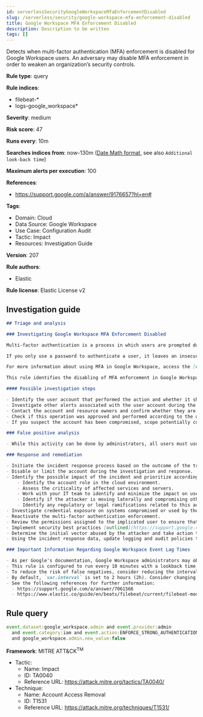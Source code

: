```yaml
---
id: serverlessSecurityGoogleWorkspaceMfaEnforcementDisabled
slug: /serverless/security/google-workspace-mfa-enforcement-disabled
title: Google Workspace MFA Enforcement Disabled
description: Description to be written
tags: []
---
```


<div id="google-workspace-mfa-enforcement-disabled"></div>

Detects when multi-factor authentication (MFA) enforcement is disabled for Google Workspace users. An adversary may disable MFA enforcement in order to weaken an organization’s security controls.

**Rule type**: query

**Rule indices**: 

* filebeat-*
* logs-google_workspace*

**Severity**: medium

**Risk score**: 47

**Runs every**: 10m

**Searches indices from**: now-130m ([Date Math format](((ref))/common-options.html#date-math), see also <DocLink id="serverlessSecurityRulesUiCreate" section="set-the-rules-schedule">`Additional look-back time`</DocLink>)

**Maximum alerts per execution**: 100

**References**: 

* https://support.google.com/a/answer/9176657?hl=en#

**Tags**: 

* Domain: Cloud
* Data Source: Google Workspace
* Use Case: Configuration Audit
* Tactic: Impact
* Resources: Investigation Guide

**Version**: 207

**Rule authors**: 

* Elastic

**Rule license**: Elastic License v2

## Investigation guide

```markdown
## Triage and analysis

### Investigating Google Workspace MFA Enforcement Disabled

Multi-factor authentication is a process in which users are prompted during the sign-in process for an additional form of identification, such as a code on their cellphone or a fingerprint scan.

If you only use a password to authenticate a user, it leaves an insecure vector for attack. If the password is weak or has been exposed elsewhere, an attacker could be using it to gain access. When you require a second form of authentication, security is increased because this additional factor isn't something that's easy for an attacker to obtain or duplicate.

For more information about using MFA in Google Workspace, access the [official documentation](https://support.google.com/a/answer/175197).

This rule identifies the disabling of MFA enforcement in Google Workspace. This modification weakens the security of the accounts and can lead to the compromise of accounts and other assets.

#### Possible investigation steps

- Identify the user account that performed the action and whether it should perform this kind of action.
- Investigate other alerts associated with the user account during the past 48 hours.
- Contact the account and resource owners and confirm whether they are aware of this activity.
- Check if this operation was approved and performed according to the organization's change management policy.
- If you suspect the account has been compromised, scope potentially compromised assets by tracking servers, services, and data accessed by the account in the last 24 hours.

### False positive analysis

- While this activity can be done by administrators, all users must use MFA. The security team should address any potential benign true positive (B-TP), as this configuration can risk the user and domain.

### Response and remediation

- Initiate the incident response process based on the outcome of the triage.
- Disable or limit the account during the investigation and response.
- Identify the possible impact of the incident and prioritize accordingly; the following actions can help you gain context:
    - Identify the account role in the cloud environment.
    - Assess the criticality of affected services and servers.
    - Work with your IT team to identify and minimize the impact on users.
    - Identify if the attacker is moving laterally and compromising other accounts, servers, or services.
    - Identify any regulatory or legal ramifications related to this activity.
- Investigate credential exposure on systems compromised or used by the attacker to ensure all compromised accounts are identified. Reset passwords or delete API keys as needed to revoke the attacker's access to the environment. Work with your IT teams to minimize the impact on business operations during these actions.
- Reactivate the multi-factor authentication enforcement.
- Review the permissions assigned to the implicated user to ensure that the least privilege principle is being followed.
- Implement security best practices [outlined](https://support.google.com/a/answer/7587183) by Google.
- Determine the initial vector abused by the attacker and take action to prevent reinfection via the same vector.
- Using the incident response data, update logging and audit policies to improve the mean time to detect (MTTD) and the mean time to respond (MTTR).

### Important Information Regarding Google Workspace Event Lag Times

- As per Google's documentation, Google Workspace administrators may observe lag times ranging from minutes up to 3 days between the time of an event's occurrence and the event being visible in the Google Workspace admin/audit logs.
- This rule is configured to run every 10 minutes with a lookback time of 130 minutes.
- To reduce the risk of false negatives, consider reducing the interval that the Google Workspace (formerly G Suite) Filebeat module polls Google's reporting API for new events.
- By default, `var.interval` is set to 2 hours (2h). Consider changing this interval to a lower value, such as 10 minutes (10m).
- See the following references for further information:
  - https://support.google.com/a/answer/7061566
  - https://www.elastic.co/guide/en/beats/filebeat/current/filebeat-module-google_workspace.html
```

## Rule query

```js
event.dataset:google_workspace.admin and event.provider:admin
  and event.category:iam and event.action:ENFORCE_STRONG_AUTHENTICATION
  and google_workspace.admin.new_value:false

```

**Framework**: MITRE ATT&CK<sup>TM</sup>

* Tactic:
    * Name: Impact
    * ID: TA0040
    * Reference URL: https://attack.mitre.org/tactics/TA0040/
* Technique:
    * Name: Account Access Removal
    * ID: T1531
    * Reference URL: https://attack.mitre.org/techniques/T1531/

